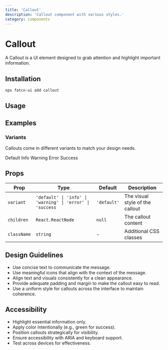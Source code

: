 ```yaml
---
title: 'Callout'
description: 'Callout component with various styles.'
category: components
---
```


# Callout

A Callout is a UI element designed to grab attention and highlight important information. 

## Installation 

```bash
npx fatcn-ui add callout
```

## Usage

<ComponentPreview name="callout" />

## Examples

### Variants

Callouts come in different variants to match your design needs.

<Tabs defaultValue='default'>
    <TabsList>
        <TabsTrigger value='default'>Default</TabsTrigger>
        <TabsTrigger value='info'>Info</TabsTrigger>
        <TabsTrigger value='warning'>Warning</TabsTrigger>
        <TabsTrigger value='error'>Error</TabsTrigger>
        <TabsTrigger value='success'>Success</TabsTrigger>
    </TabsList>
    <TabsContent value='default'>
        <ComponentPreview
        name='callout'
        />
    </TabsContent>
    <TabsContent value='info'>
        <ComponentPreview
        name='info_callout'
        />
    </TabsContent>
    <TabsContent value='warning'>
        <ComponentPreview
        name='warning_callout'
        />
    </TabsContent>
    <TabsContent value='error'>
        <ComponentPreview
        name='error_callout'
        />
    </TabsContent>
    <TabsContent value='success'>
        <ComponentPreview
        name='success_callout'
        />
    </TabsContent>
</Tabs>


## Props

| Prop        | Type                                                          | Default     | Description                                                |
| ----------- | ------------------------------------------------------------- | ----------- | ---------------------------------------------------------- |
| `variant`   | `'default' \| 'info' \| 'warning' \| 'error' \| 'success`| `'default'` | The visual style of the callout                             |
| `children`  | `React.ReactNode`                                                     | `null`     | The callout content |
| `className` | `string`                                                      | -           | Additional CSS classes                                     |

## Design Guidelines

- Use concise text to communicate the message.
- Use meaningful icons that align with the context of the message.
- Align text and visuals consistently for a clean appearance.
- Provide adequate padding and margin to make the callout easy to read.
- Use a uniform style for callouts across the interface to maintain coherence.

## Accessibility

- Highlight essential information only.
- Apply color intentionally (e.g., green for success).
- Position callouts strategically for visibility.
- Ensure accessibility with ARIA and keyboard support.
- Test across devices for effectiveness.